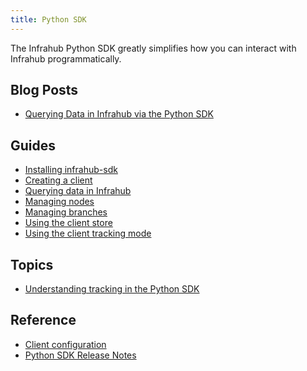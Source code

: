 ```yaml
---
title: Python SDK
---
```


The Infrahub Python SDK greatly simplifies how you can interact with Infrahub programmatically.

## Blog Posts

- [Querying Data in Infrahub via the Python SDK](https://www.opsmill.com/querying-data-in-infrahub-via-the-python-sdk/)

## Guides

- [Installing infrahub-sdk](./guides/installation.mdx)
- [Creating a client](./guides/client.mdx)
- [Querying data in Infrahub](./guides/query_data.mdx)
- [Managing nodes](./guides/create_update_delete.mdx)
- [Managing branches](./guides/branches.mdx)
- [Using the client store](./guides/store.mdx)
- [Using the client tracking mode](./guides/tracking.mdx)

## Topics

- [Understanding tracking in the Python SDK](./topics/tracking.mdx)

## Reference

- [Client configuration](./reference/config.mdx)
- [Python SDK Release Notes](https://github.com/opsmill/infrahub-sdk-python/releases)
